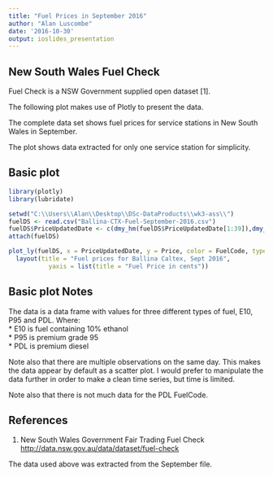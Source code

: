```yaml
---
title: "Fuel Prices in September 2016"
author: "Alan Luscombe"
date: '2016-10-30'
output: ioslides_presentation
---
```

## New South Wales Fuel Check

Fuel Check is a NSW Government supplied open dataset [1].

The following plot makes use of Plotly to present the data.  

The complete data set shows fuel prices for service stations in New South Wales in September.  

The plot shows data extracted for only one service station for simplicity.  

## Basic plot    

```r
library(plotly)
library(lubridate)

setwd("C:\\Users\\Alan\\Desktop\\DSc-DataProducts\\wk3-ass\\")
fuelDS <- read.csv("Ballina-CTX-Fuel-September-2016.csv")
fuelDS$PriceUpdatedDate <- c(dmy_hm(fuelDS$PriceUpdatedDate[1:39]),dmy_hms(fuelDS$PriceUpdatedDate[40:91]))
attach(fuelDS)

plot_ly(fuelDS, x = PriceUpdatedDate, y = Price, color = FuelCode, type = "scatter") %>%
  layout(title = "Fuel prices for Ballina Caltex, Sept 2016",
           yaxis = list(title = "Fuel Price in cents"))
```
   
## Basic plot Notes

The data is a data frame with values for three different types of fuel, E10, P95 and PDL.
Where:  
* E10 is fuel containing 10% ethanol  
* P95 is premium grade 95  
* PDL is premium diesel  

Note also that there are multiple observations on the same day.  This makes the data appear by default as a scatter plot.  I would prefer to manipulate the data further in order to make a clean time series, but time is limited.

Note also that there is not much data for the PDL FuelCode.   


## References
1. New South Wales Government Fair Trading Fuel Check
[http://data.nsw.gov.au/data/dataset/fuel-check](http://data.nsw.gov.au/data/dataset/fuel-check)

The data used above was extracted from the September file.